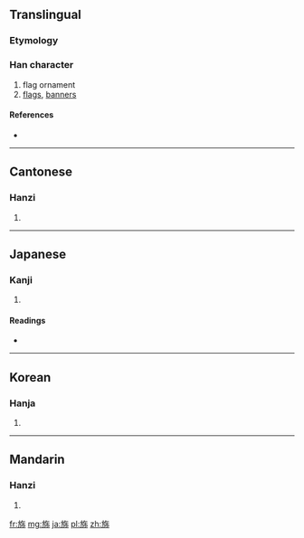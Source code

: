 ==Translingual==

===Etymology===
{{Han compound|㫃|𣎵|c1=s|c2=p|ls=psc}}

===Han character===
{{Han char|rn=70|rad=方|as=06|sn=10|four=0822<sub>7</sub>|canj=卜尸人十月 (YSOJB)}}

# flag ornament
# [[flags]], [[banners]]

====References====
* {{Han ref|kx=0483.080|dkj=13646|dj=0845.040|hdz=32177.030|uh=65C6|ud=26054|bh=D1CF|bd=53711}}

----

==Cantonese==

===Hanzi===
{{yue-hanzi|jyut=|y=pui3}}

# {{defn|lang=yue|sort=方06}}

----

==Japanese==

===Kanji===
{{ja-kanji|grade=|rs=方06}}

# {{defn|lang=ja|sort=方06}}

====Readings====
* {{ja-readings|on=[[はい]] (hai)|kun=[[はた]] (hata)}}

----

==Korean==

===Hanja===
{{ko-hanja|hangeul=패|eumhun=|rv=pae|mr=p'ae|y=phay}}

# {{defn|lang=ko|sort=方06}}

----

==Mandarin==

===Hanzi===
{{cmn-hanzi|pin=[[pèi]] ([[pei4]])|wg=p'ei<sup>4</sup>}}

# {{defn|lang=cmn|sort=方06}}

[[fr:旆]]
[[mg:旆]]
[[ja:旆]]
[[pl:旆]]
[[zh:旆]]